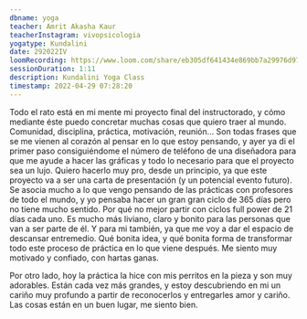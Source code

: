 ```yaml
---
dbname: yoga
teacher: Amrit Akasha Kaur
teacherInstagram: vivopsicologia
yogatype: Kundalini
date: 292022IV
loomRecording: https://www.loom.com/share/eb305df641434e869bb7a29976d97237
sessionDuration: 1:11
description: Kundalini Yoga Class
timestamp: 2022-04-29 07:28:20
---
```


Todo el rato está en mi mente mi proyecto final del instructorado, y cómo mediante éste puedo concretar muchas cosas que quiero traer al mundo. Comunidad, disciplina, práctica, motivación, reunión... Son todas frases que se me vienen al corazón al pensar en lo que estoy pensando, y ayer ya di el primer paso consiguiéndome el número de teléfono de una diseñadora para que me ayude a hacer las gráficas y todo lo necesario para que el proyecto sea un lujo. Quiero hacerlo muy pro, desde un principio, ya que este proyecto va a ser una carta de presentación (y un potencial evento futuro). Se asocia mucho a lo que vengo pensando de las prácticas con profesores de todo el mundo, y yo pensaba hacer un gran gran ciclo de 365 días pero no tiene mucho sentido. Por qué no mejor partir con ciclos full power de 21 días cada uno. Es mucho más liviano, claro y bonito para las personas que van a ser parte de él. Y para mi también, ya que me voy a dar el espacio de descansar entremedio. Qué bonita idea, y qué bonita forma de transformar todo este proceso de práctica en lo que viene después. Me siento muy motivado y confiado, con hartas ganas.

Por otro lado, hoy la práctica la hice con mis perritos en la pieza y son muy adorables. Están cada vez más grandes, y estoy descubriendo en mi un cariño muy profundo a partir de reconocerlos y entregarles amor y cariño. Las cosas están en un buen lugar, me siento bien.
